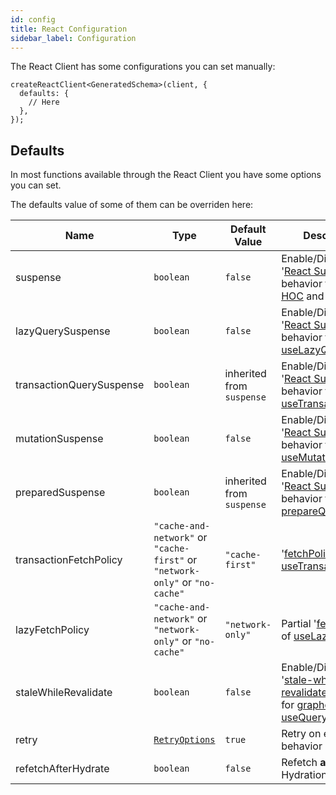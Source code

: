 ```yaml
---
id: config
title: React Configuration
sidebar_label: Configuration
---
```


The React Client has some configurations you can set manually:

```tsx
createReactClient<GeneratedSchema>(client, {
  defaults: {
    // Here
  },
});
```

## Defaults

In most functions available through the React Client you have some options you can set.

The defaults value of some of them can be overriden here:

| Name                     | Type                                                                         | Default Value              | Description                                                                                                                                                                 |
| ------------------------ | ---------------------------------------------------------------------------- | -------------------------- | --------------------------------------------------------------------------------------------------------------------------------------------------------------------------- |
| suspense                 | `boolean`                                                                    | `false`                    | Enable/Disable '[React Suspense](/react/suspense)' behavior for [graphql HOC](/react/query#graphql-hoc) and [useQuery](/react/query#usequery)                               |
| lazyQuerySuspense        | `boolean`                                                                    | `false`                    | Enable/Disable '[React Suspense](/react/suspense)' behavior for [useLazyQuery](/react/query#uselazyquery)                                                                   |
| transactionQuerySuspense | `boolean`                                                                    | inherited from ` suspense` | Enable/Disable '[React Suspense](/react/suspense)' behavior for [useTransactionQuery](/react/query#usetransactionquery)                                                     |
| mutationSuspense         | `boolean`                                                                    | `false`                    | Enable/Disable '[React Suspense](/react/suspense)' behavior for [useMutation](/react/mutations#useMutation)                                                                 |
| preparedSuspense         | `boolean`                                                                    | inherited from ` suspense` | Enable/Disable '[React Suspense](/react/suspense)' behavior for [prepareQuery hooks](/react/query#preparequery)                                                             |
| transactionFetchPolicy   | `"cache-and-network"` or `"cache-first"` or `"network-only"` or `"no-cache"` | `"cache-first"`            | '[fetchPolicy](/react/api-reference#fetch-policy)' of [useTransactionQuery](/react/query#usetransactionquery)                                                               |
| lazyFetchPolicy          | `"cache-and-network"` or `"network-only"` or `"no-cache"`                    | `"network-only"`           | Partial '[fetchPolicy](/react/api-reference#fetch-policy)' of [useLazyQuery](/react/query#uselazyquery)                                                                     |
| staleWhileRevalidate     | `boolean`                                                                    | `false`                    | Enable/Disable '[stale-while-revalidate](https://web.dev/stale-while-revalidate/)' behavior for [graphql HOC](/react/query#graphql-hoc) & [useQuery](/react/query#usequery) |
| retry                    | [`RetryOptions`](/core/api-reference#retryoptions)                           | `true`                     | Retry on error behavior                                                                                                                                                     |
| refetchAfterHydrate      | `boolean`                                                                    | `false`                    | Refetch **after** SSR Hydration                                                                                                                                             |
